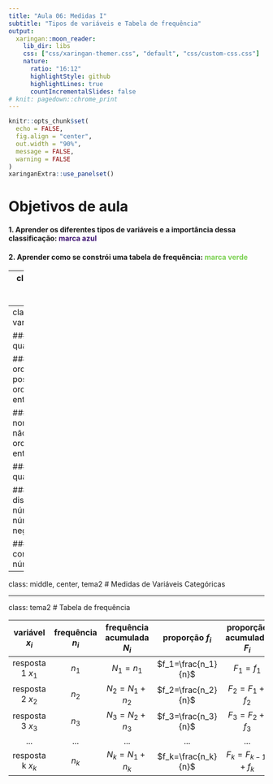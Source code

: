 ```yaml
---
title: "Aula 06: Medidas I"
subtitle: "Tipos de variáveis e Tabela de frequência"
output:
  xaringan::moon_reader:
    lib_dir: libs
    css: ["css/xaringan-themer.css", "default", "css/custom-css.css"]
    nature:
      ratio: "16:12"
      highlightStyle: github
      highlightLines: true
      countIncrementalSlides: false
# knit: pagedown::chrome_print
---
```


```r
knitr::opts_chunk$set(
  echo = FALSE,
  fig.align = "center",
  out.width = "90%",
  message = FALSE,
  warning = FALSE
)
xaringanExtra::use_panelset()
```


# Objetivos de aula
#### 1. Aprender os diferentes tipos de variáveis e a importância dessa classificação: __<span style="color:#3B0F70;">marca azul</span>__

#### 2. Aprender como se constrói uma tabela de frequência: __<span style="color:#7AD151;">marca verde</span>__

---
class: middle, center, tema1
# Tipos de variáveis

---
class: tema1
# Tipos de variáveis

### Variáveis qualitativas/categóricas

#### Variáveis ordinais: As categorias possuem uma ordenação universal entre si

#### Variáveis nominais: As categorias não possuem uma ordenação universal entre si

### Variáveis quantitativas/numéricas

#### Variáveis discretas: Representa números inteiros (exclui números fracionados e negativos).

#### Variáveis contínuas: Representa números reais

---
class: middle, center, tema2
# Medidas de Variáveis Categóricas

---
class: tema2
# Tabela de frequência

|variável $x_i$  |frequência $n_i$|frequência acumulada $N_i$|proporção $f_i$     |proporção acumulada $F_i$|porcentagem $100 f_i$|
|:--------------:|:--------------:|:------------------------:|:------------------:|:-----------------------:|:---------------------:|
|resposta 1 $x_1$| $n_1$          | $N_1=n_1$                | $f_1=\frac{n_1}{n}$| $F_1=f_1$               | $100f_1$              |
|resposta 2 $x_2$| $n_2$          | $N_2=N_1+n_2$            | $f_2=\frac{n_2}{n}$| $F_2=F_1+f_2$           | $100f_2$              |
|resposta 3 $x_3$| $n_3$          | $N_3=N_2+n_3$            | $f_3=\frac{n_3}{n}$| $F_3=F_2+f_3$           | $100f_3$              |
| $...$          | $...$          | $...$                    | $...$              | $...$                   | $...$                 |
|resposta k $x_k$| $n_k$          | $N_k=N_1+n_k$            | $f_k=\frac{n_k}{n}$| $F_k=F_{k-1}+f_k$       | $100f_k$              |

